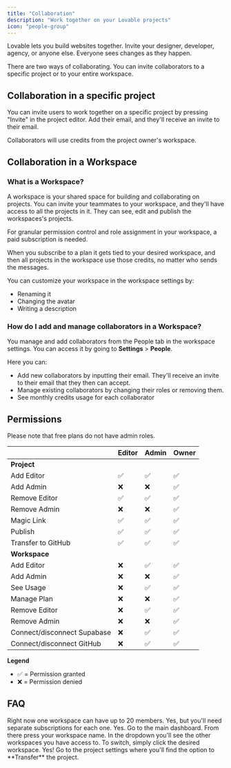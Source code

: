```yaml
---
title: "Collaboration"
description: "Work together on your Lovable projects"
icon: "people-group"
---
```


Lovable lets you build websites together. Invite your designer, developer, agency, or anyone else. Everyone sees changes as they happen.

There are two ways of collaborating. You can invite collaborators to a specific project or to your entire workspace. 

## Collaboration in a specific project
You can invite users to work together on a specific project by pressing "Invite" in the project editor. 
Add their email, and they'll receive an invite to their email.

<Note>
Collaborators will use credits from the project owner's workspace.
</Note>

## Collaboration in a Workspace

### What is a Workspace? 
A workspace is your shared space for building and collaborating on projects. You can invite your teammates to your workspace, and they'll have access to all the projects in it. 
They can see, edit and publish the workspaces's projects. 

<Warning>
  For granular permission control and role assignment in your workspace, a paid subscription is needed. 
</Warning>

When you subscribe to a plan it gets tied to your desired workspace, and then all projects in the workspace use those credits, no matter who sends the messages. 

You can customize your workspace in the workspace settings by:
- Renaming it
- Changing the avatar
- Writing a description

### How do I add and manage collaborators in a Workspace?
You manage and add collaborators from the People tab in the workspace settings. You can access it by going to **Settings** > **People**. 

Here you can: 
- Add new collaborators by inputting their email. They'll receive an invite to their email that they then can accept.
- Manage existing collaborators by changing their roles or removing them.
- See monthly credits usage for each collaborator

## Permissions
Please note that free plans do not have admin roles.

|                                | **Editor** | **Admin** | **Owner** |
|--------------------------------|------------|-----------|-----------|
| **Project**                    |            |           |           |
| Add Editor                     | ✅         | ✅        | ✅        |
| Add Admin                      | ❌         | ❌        | ✅        |
| Remove Editor                  | ✅         | ✅        | ✅        |
| Remove Admin                   | ❌         | ❌        | ✅        |
| Magic Link                     | ✅         | ✅        | ✅        |
| Publish                        | ✅         | ✅        | ✅        |
| Transfer to GitHub             | ✅          | ✅        | ✅        |
| **Workspace**                  |            |           |           |
| Add Editor                     | ❌         | ✅        | ✅        |
| Add Admin                      | ❌         | ❌        | ✅        |
| See Usage                      | ❌         | ✅        | ✅        |
| Manage Plan                    | ❌         | ❌        | ✅        |
| Remove Editor                  | ❌         | ✅        | ✅        |
| Remove Admin                   | ❌         | ❌        | ✅        |
| Connect/disconnect Supabase   | ❌         | ✅        | ✅        |
| Connect/disconnect GitHub     | ❌         | ✅        | ✅        |

**Legend**
- ✅ = Permission granted  
- ❌ = Permission denied


## FAQ

<AccordionGroup>
  <Accordion title="How many members can one Workspace have?">
    Right now one workspace can have up to 20 members. 
  </Accordion>
  <Accordion title="Can I have several Workspaces?">
  Yes, but you'll need separate subscriptions for each one. 
  </Accordion>
  <Accordion title="Can I switch between Workspaces?">
    Yes. Go to the main dashboard. From there press your workspace name. In the dropdown you'll see the other workspaces you have access to. To switch, simply click the desired workspace.
  </Accordion>
  <Accordion title="Is it possible to transfer projects between Workspaces?">
    Yes! Go to the project settings where you'll find the option to **Transfer** the project. 
  </Accordion>
</AccordionGroup>